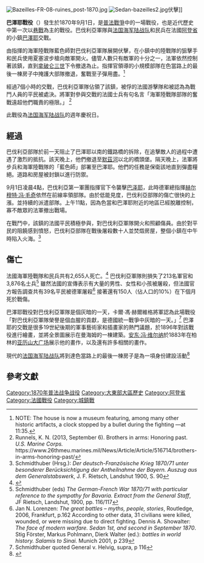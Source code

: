 {{Infobox military conflict
| conflict = '''巴澤耶戰役'''
| partof =[[普法戰爭|普法戰爭]]
| image       = Alphonse-Marie-Adolphe de Neuville - Les dernières cartouches (1873).jpg
| image_size  = 300px
| caption = 描述該戰役的畫作《{{le|最後的子彈|The Last Cartridges (painting)}}》，由{{le|阿方斯·瑪麗·阿道夫·德·紐維爾|Alphonse-Marie-Adolphe de Neuville}}繪製
| date = 1870年9月1日
| place = [[法國|法國]][[巴澤耶|巴澤耶]]
| casus =
| territory =
| coordinates = {{Coord|49.678|4.977|display=inline,title}}
| result = 巴伐利亞慘勝
| combatant1 = {{flagcountry|Kingdom of Bavaria}}
| combatant2 = {{flagicon|France}} [[法蘭西第二帝國|法蘭西第二帝國]]
| commander1  = {{flagdeco|Kingdom of Bavaria}} {{le|路德維希·薩姆森·海因裏希·亞瑟·馮·弗雷爾|Ludwig Freiherr von und zu der Tann-Rathsamhausen|路德維希·馮·德坦恩}}
| commander2  = {{flagdeco|France|1794}} {{le|埃利·德·瓦索瓦尼|Élie de Vassoigne}} <br> {{flagdeco|France|1794}} {{le|阿爾塞納·蘭伯特|Arsène Lambert}}
| casualties1 = 4,091人死亡{{sfn|Schmidthuber|1900|p=166-167}}
| casualties2 = 2,655人死亡
| casualties3=39名平民被德軍屠殺
| campaignbox = {{Campaignbox Franco-Prussian War}}
}}
[[File:Bazeilles-FR-08-ruines_post-1870.jpg|thumb]]
[[File:Sedan-bazeilles2.jpg|thumb]]伏擊]]

'''巴澤耶戰役'''（{{lang-fr|Bataille de Bazeilles}}）發生於1870年9月1日，是[[普法戰爭|普法戰爭]]中的一場戰役，也是近代歷史中第一次以[[巷戰|巷戰]]為主的戰役。巴伐利亞軍隊與[[法国海军陆战队|法国海军陆战队]]和民兵在法國[[阿登省|阿登省]]的小鎮[[巴澤耶|巴澤耶]]交戰。

由{{le|埃利·德·瓦索瓦尼|Élie de Vassoigne}}指揮的海軍陸戰隊藍色師對巴伐利亞軍隊展開伏擊，在小鎮中的陸戰隊的狙擊手和民兵使用夏塞波步槍向敵軍開火。儘管人數只有敵軍的十分之一，法軍依然控制著該鎮，直到[[拿破仑三世|拿破仑三世]]下令撤退為止。指揮官{{le|阿爾塞納·蘭伯特|Arsène Lambert}}領導的小規模部隊在色當路上的最後一棟房子中掩護大部隊撤退，奮戰至子彈用盡。<ref>NOTE: The house is now a museum featuring, among many other historic artifacts, a clock stopped by a bullet during the fighting —at 11:35.</ref>

經過7個小時的交戰，巴伐利亞軍隊佔領了該鎮，被俘的法國游擊隊和被認為為戰鬥人員的平民被處決。{{le|埃利·德·瓦索瓦尼|Élie de Vassoigne}}將軍對參與交戰的法國士兵有句名言「海軍陸戰隊部隊的奮戰遠超他們職責的極限。」 <ref>Runnels, K. N. (2013, September 6). Brothers in arms: Honoring past. ''U.S. Marine Corps.'' <nowiki>https://www.26thmeu.marines.mil/News/Article/Article/516714/brothers-in-arms-honoring-past/</nowiki> </ref>

此戰役為[[法国海军陆战队|法国海军陆战队]]的週年慶祝日。

==經過==
巴伐利亞部隊於前一天阻止了巴澤耶以南的鐵路橋的拆除，在追擊敵人的過程中遭遇了激烈的抵抗。該天晚上，他們撤退至[[默兹河|默茲河]]以北的橋頭堡。隔天晚上，法軍將步兵和海軍陸戰隊的「藍色師」部署至巴澤耶。他們的任務是保衛該地直到彈盡糧絕。道路和房屋被封鎖以進行防禦。

9月1日凌晨4點，巴伐利亞第一軍團指揮官{{le|路德維希·薩姆森·海因裏希·亞瑟·馮·弗雷爾|Ludwig Freiherr von und zu der Tann-Rathsamhausen|路德維希·馮·德坦恩}}下令襲擊[[巴泽耶|巴泽耶]]，此時德軍總指揮[[赫尔穆特·卡尔·贝恩哈特·冯·毛奇|赫尔穆特·冯·毛奇]]依然在前線率領部隊。由於低能見度，巴伐利亞部隊的傷亡很快的上漲。並持續的派遣部隊。上午11點，因為色當和巴澤耶附近的地區已經脫離控制，寡不敵眾的法軍撤出戰場。

在戰鬥中，該鎮的法國平民積極參與，對巴伐利亞軍隊開火和照顧傷員。由於對平民的阻饒感到憤怒，巴伐利亞部隊在戰後屠殺數十人並焚燬房屋，整個小鎮在中午時陷入火海。<ref>Schmidthuber (Hrsg.): ''Der deutsch-Französische Krieg 1870/71 unter besonderer Berücksichtigung der Antheilnahme der Bayern. Auszug aus dem Generalstabswerk'', J. F. Rietsch, Landshut 1900, S. 90</ref>

==傷亡==
法國海軍陸戰隊和民兵共有2,655人死亡。<ref>{{cite web|url=http://www.troupesdemarine.org/traditions/histoire/hist001.htm|title=Troupes De Marine: la bataille de BAZEILLES|accessdate=11 December 2015|archive-date=2017-09-06|archive-url=https://web.archive.org/web/20170906151755/http://troupesdemarine.org/traditions/histoire/hist001.htm}}</ref> 巴伐利亞軍隊則損失了213名軍官和3,876名士兵<ref>Schmidthuber (eds) ''The German-French War 1870/71 with particular reference to the sympathy for Bavaria. Extract from the General Staff'', JF Rietsch, Landshut, 1900, pp. 116/117</ref> 雖然法國的宣傳表示有大量的男性、女性和小孩被屠殺，但法國官方報告調查共有39名平民被德軍屠殺<ref>Jan N. Lorenzen: ''The great battles – myths, people, stories'', Routledge, 2006, Frankfurt, p.162 According to other data, 31 civilians were killed, wounded, or were missing due to direct fighting. Dennis A. Showalter: ''The face of modern warfare. Sedan 1st, and second in September 1870''. Stig Förster, Markus Pohlmann, Dierk Walter (ed.): ''battles in world history. Salamis to Sinai.'' Munich 2001, p 239</ref> 接著還有150人（佔人口的10%）在下個月死於戰傷。

巴澤耶戰役對巴伐利亞軍隊是個灰暗的一天，卡爾·馮·赫爾維格將軍認為此場戰役「對巴伐利亞軍隊榮譽是個血腥的貢獻，是德國統一戰爭中灰暗的一天。」<ref>Schmidthuber quoted General v. Helvig, supra, p 116</ref> 巴澤耶的交戰是很多19世紀後期的軍事藝術家和插畫家的熱門議題，{{le|米埃爾·芝諾·迪默|Michael Zeno Diemer}}於1896年對該戰役進行繪畫，並將全景圖展示在曼海姆的一棟建築。[[安东·冯·维尔纳|安东·冯·维尔纳]]於1883年在柏林的[[亚历山大广场|亚历山大广场]]展示他的畫作，以及還有許多相關的畫作。

現代的[[法国海军陆战队|法国海军陆战队]]將到達色當路上的最後一棟房子是為一項身份建設活動<ref>{{cite web|url=http://www.troupesdemarine.org/traditions/|title=Menu Traditions des Troupes de Marine|accessdate=11 December 2015|archive-date=2018-01-24|archive-url=https://web.archive.org/web/20180124000107/http://www.troupesdemarine.org/traditions/}}</ref>

==參考文獻==
{{reflist}}


[[Category:1870年普法战争战役|Category:1870年普法战争战役]]
[[Category:大東部大區歷史|Category:大東部大區歷史]]
[[Category:阿登省|Category:阿登省]]
[[Category:法國戰役|Category:法國戰役]]
[[Category:城鎮戰|Category:城鎮戰]]